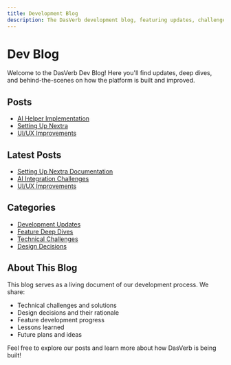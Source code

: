 ```yaml
---
title: Development Blog
description: The DasVerb development blog, featuring updates, challenges, and feature deep dives.
---
```


# Dev Blog

Welcome to the DasVerb Dev Blog! Here you'll find updates, deep dives, and behind-the-scenes on how the platform is built and improved.

## Posts

- [AI Helper Implementation](/docs/blog/ai-helper-implementation)
- [Setting Up Nextra](/docs/blog/setting-up-nextra)
- [UI/UX Improvements](/docs/blog/ui-ux-improvements)

## Latest Posts

- [Setting Up Nextra Documentation](/blog/setting-up-nextra)
- [AI Integration Challenges](/blog/ai-integration)
- [UI/UX Improvements](/blog/ui-ux-improvements)

## Categories

- [Development Updates](/blog/category/development)
- [Feature Deep Dives](/blog/category/features)
- [Technical Challenges](/blog/category/technical)
- [Design Decisions](/blog/category/design)

## About This Blog

This blog serves as a living document of our development process. We share:

- Technical challenges and solutions
- Design decisions and their rationale
- Feature development progress
- Lessons learned
- Future plans and ideas

Feel free to explore our posts and learn more about how DasVerb is being built! 
